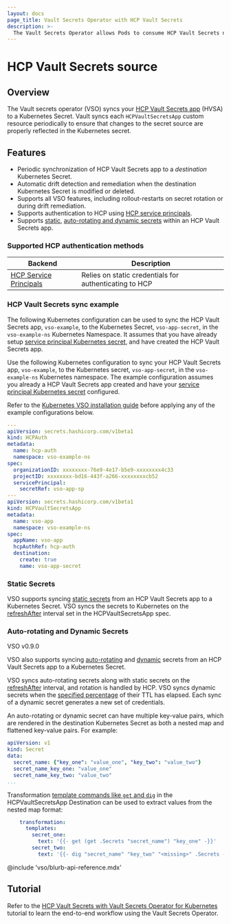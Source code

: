 ```yaml
---
layout: docs
page_title: Vault Secrets Operator with HCP Vault Secrets
description: >-
  The Vault Secrets Operator allows Pods to consume HCP Vault Secrets natively from Kubernetes Secrets.
---
```


# HCP Vault Secrets source

## Overview

The Vault secrets operator (VSO) syncs your [HCP Vault Secrets app](/hcp/docs/vault-secrets) (HVSA) to
a Kubernetes Secret. Vault syncs each `HCPVaultSecretsApp` custom resource periodically to ensure that
changes to the secret source are properly reflected in the Kubernetes secret.


## Features

- Periodic synchronization of HCP Vault Secrets app to a *destination* Kubernetes Secret.
- Automatic drift detection and remediation when the destination Kubernetes Secret
  is modified or deleted.
- Supports all VSO features, including rollout-restarts on secret rotation or
  during drift remediation.
- Supports authentication to HCP using [HCP service principals](/hcp/docs/hcp/admin/iam/service-principals).
- Supports [static](#static-secrets), [auto-rotating and dynamic secrets](#auto-rotating-and-dynamic-secrets)
  within an HCP Vault Secrets app.


### Supported HCP authentication methods

| Backend                                                              | Description                                            |
|----------------------------------------------------------------------|--------------------------------------------------------|
| [HCP Service Principals](/hcp/docs/hcp/admin/iam/service-principals) | Relies on static credentials for authenticating to HCP |


### HCP Vault Secrets sync example

The following Kubernetes configuration can be used to sync the HCP Vault Secrets app, `vso-example`,
to the Kubernetes Secret, `vso-app-secret`, in the `vso-example-ns` Kubernetes Namespace. It assumes that
you have already setup [service principal Kubernetes secret](/vault/docs/platform/k8s/vso/api-reference#hcpauthserviceprincipal),
and have created the HCP Vault Secrets app.

Use the following Kubernetes configuration to sync your HCP Vault Secrets app, `vso-example`,
to the Kubernetes secret, `vso-app-secret`, in the `vso-example-ns` Kubernetes namespace.
The example configuration assumes you already a HCP Vault Secrets app created and have your
[service principal Kubernetes secret](/vault/docs/platform/k8s/vso/api-reference#hcpauthserviceprincipal)
configured.

Refer to the [Kubernetes VSO installation guide](/vault/docs/platform/k8s/vso/installation)
before applying any of the example configurations below.

```yaml
---
apiVersion: secrets.hashicorp.com/v1beta1
kind: HCPAuth
metadata:
  name: hcp-auth
  namespace: vso-example-ns
spec:
  organizationID: xxxxxxxx-76e9-4e17-b5e9-xxxxxxxx4c33
  projectID: xxxxxxxx-bd16-443f-a266-xxxxxxxxcb52
  servicePrincipal:
    secretRef: vso-app-sp
---
apiVersion: secrets.hashicorp.com/v1beta1
kind: HCPVaultSecretsApp
metadata:
  name: vso-app
  namespace: vso-example-ns
spec:
  appName: vso-app
  hcpAuthRef: hcp-auth
  destination:
    create: true
    name: vso-app-secret
```

### Static Secrets

VSO supports syncing [static secrets](/hcp/docs/vault-secrets/static-secrets/create-static-secret)
from an HCP Vault Secrets app to a Kubernetes Secret. VSO syncs the secrets to
Kubernetes on the [refreshAfter](/vault/docs/platform/k8s/vso/api-reference#hcpvaultsecretsappspec)
interval set in the HCPVaultSecretsApp spec.

### Auto-rotating and Dynamic Secrets

<Tip title="Feature availability">

  VSO v0.9.0

</Tip>

VSO also supports syncing [auto-rotating](/hcp/docs/vault-secrets/auto-rotation)
and [dynamic](/hcp/docs/vault-secrets/dynamic-secrets) secrets from an HCP Vault
Secrets app to a Kubernetes Secret.

VSO syncs auto-rotating secrets along with static secrets on the
[refreshAfter](/vault/docs/platform/k8s/vso/api-reference#hcpvaultsecretsappspec)
interval, and rotation is handled by HCP. VSO syncs dynamic secrets when the
[specified percentage](/vault/docs/platform/k8s/vso/api-reference#hvsdynamicsyncconfig)
of their TTL has elapsed. Each sync of a dynamic secret generates a new set of
credentials.

An auto-rotating or dynamic secret can have multiple key-value pairs, which
are rendered in the destination Kubernetes Secret as both a nested map and
flattened key-value pairs. For example:

```yaml
apiVersion: v1
kind: Secret
data:
  secret_name: {"key_one": "value_one", "key_two": "value_two"}
  secret_name_key_one: "value_one"
  secret_name_key_two: "value_two"
...
```

Transformation [template commands like `get` and `dig`](/vault/docs/platform/k8s/vso/secret-transformation#map-functions)
in the HCPVaultSecretsApp Destination can be used to extract values from the
nested map format:

```yaml
    transformation:
      templates:
        secret_one:
          text: '{{- get (get .Secrets "secret_name") "key_one" -}}'
        secret_two:
          text: '{{- dig "secret_name" "key_two" "<missing>" .Secrets -}}'
```

@include 'vso/blurb-api-reference.mdx'

## Tutorial

Refer to the [HCP Vault Secrets with Vault Secrets Operator for
Kubernetes](/vault/tutorials/hcp-vault-secrets-get-started/kubernetes-vso) tutorial to
learn the end-to-end workflow using the Vault Secrets Operator.
